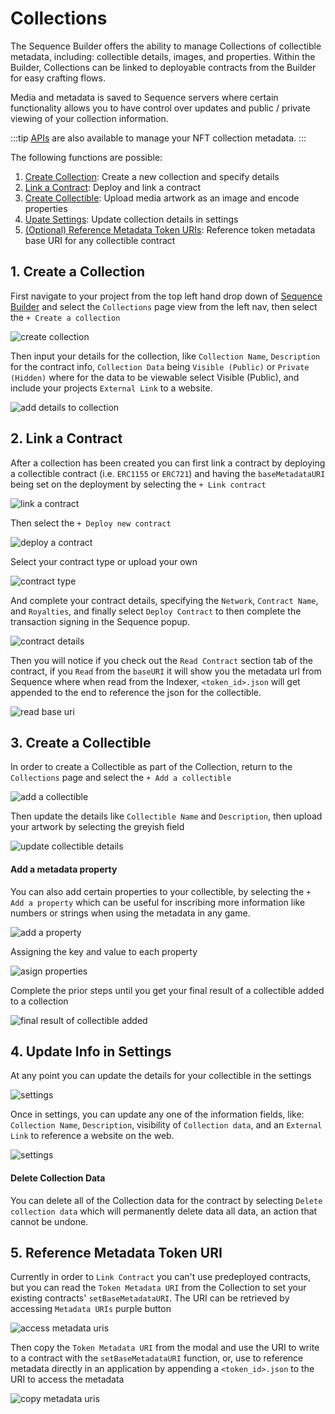 # Collections

The Sequence Builder offers the ability to manage Collections of collectible metadata, including: collectible details, images, and properties. Within the Builder, Collections can be linked to deployable contracts from the Builder for easy crafting flows.

Media and metadata is saved to Sequence servers where certain functionality allows you to have control over updates and public / private viewing of your collection information.

:::tip
[APIs](/api/metadata/overview) are also available to manage your NFT collection metadata.
:::

The following functions are possible:

1. [Create Collection](/solutions/builder/collections#1-create-a-collection): Create a new collection and specify details
2. [Link a Contract](/solutions/builder/collections#2-link-a-contract):  Deploy and link a contract
3. [Create Collectible](/solutions/builder/collections#3-create-a-collectible): Upload media artwork as an image and encode properties
4. [Upate Settings](/solutions/builder/collections#4-update-info-in-settings): Update collection details in settings
5. [(Optional) Reference Metadata Token URIs](/solutions/builder/collections#5-reference-metadata-token-uri): Reference token metadata base URI for any collectible contract

## 1. Create a Collection

First navigate to your project from the top left hand drop down of [Sequence Builder](https://sequence.build) and select the `Collections` page view from the left nav, then select the `+ Create a collection`

![create collection](/img/builder/builder_create_collection.png)

Then input your details for the collection, like `Collection Name`, `Description` for the contract info, `Collection Data` being `Visible (Public)` or `Private (Hidden)` where for the data to be viewable select Visible (Public), and include your projects `External Link` to a website.

![add details to collection](/img/builder/builder_create_collection_input_details.png)

## 2. Link a Contract

After a collection has been created you can first link a contract by deploying a collectible contract (i.e. `ERC1155` or `ERC721`) and having the `baseMetadataURI` being set on the deployment by selecting the `+ Link contract`

![link a contract](/img/builder/builder_collections_link_contract.png)

Then select the `+ Deploy new contract`

![deploy a contract](/img/builder/builder_collection_deploy_contract.png)

Select your contract type or upload your own 

![contract type](/img/builder/builder_select_contract_type.png)

And complete your contract details, specifying the `Network`, `Contract Name`, and `Royalties`, and finally select `Deploy Contract` to then complete the transaction signing in the Sequence popup.

![contract details](/img/builder/builder_deploy_contract_details.png)

Then you will notice if you check out the `Read Contract` section tab of the contract, if you `Read` from the `baseURI` it will show you the metadata url from Sequence where when read from the Indexer, `<token_id>.json` will get appended to the end to reference the json for the collectible.

![read base uri](/img/builder/builder_read_base_uri.png)

## 3. Create a Collectible

In order to create a Collectible as part of the Collection, return to the `Collections` page and select the `+ Add a collectible`

![add a collectible](/img/builder/builder_collections_add_a_collectible.png)

Then update the details like `Collectible Name` and `Description`, then upload your artwork by selecting the greyish field 

![update collectible details](/img/builder/builder_collections_update_art_and_details.png)

#### Add a metadata property

You can also add certain properties to your collectible, by selecting the `+ Add a property` which can be useful for inscribing more information like numbers or strings when using the metadata in any game.

![add a property](/img/builder/builder_collection_add_propery.png)

Assigning the key and value to each property

![asign properties](/img/builder/builder_collections_assign_properties.png)

Complete the prior steps until you get your final result of a collectible added to a collection

![final result of collectible added](/img/builder/builder_collections_final_result_of_collectible.png)

## 4. Update Info in Settings

At any point you can update the details for your collectible in the settings

![settings](/img/builder/builder_collections_access_settings.png)

Once in settings, you can update any one of the information fields, like: `Collection Name`, `Description`, visibility of `Collection data`, and an `External Link` to reference a website on the web.

![settings](/img/builder/builder_collections_update_info.png)

#### Delete Collection Data

You can delete all of the Collection data for the contract by selecting `Delete collection data` which will permanently delete data all data, an action that cannot be undone.

## 5. Reference Metadata Token URI

Currently in order to `Link Contract` you can't use predeployed contracts, but you can read the `Token Metadata URI` from the Collection to set your existing contracts' `setBaseMetadataURI`. The URI can be retrieved by accessing `Metadata URIs` purple button

![access metadata uris](/img/builder/builder_collections_metadata_uris.png)

Then copy the `Token Metadata URI` from the modal and use the URI to write to a contract with the `setBaseMetadataURI` function, or, use to reference metadata directly in an application by appending a `<token_id>.json` to the URI to access the metadata

![copy metadata uris](/img/builder/builder_collections_token_metadata_uri.png)